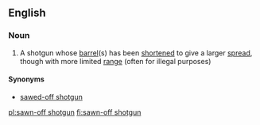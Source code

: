 ==English==

===Noun===
{{wikipedia|sawed-off shotgun}}
{{en-noun|sg=[[sawn]]-[[off]] [[shotgun]]}}

# A shotgun whose [[barrel]](s) has been [[shortened]] to give a larger [[spread]], though with more limited [[range]] (often for illegal purposes)

====Synonyms====
* [[sawed-off shotgun]] {{US}}

[[pl:sawn-off shotgun]]
[[fi:sawn-off shotgun]]